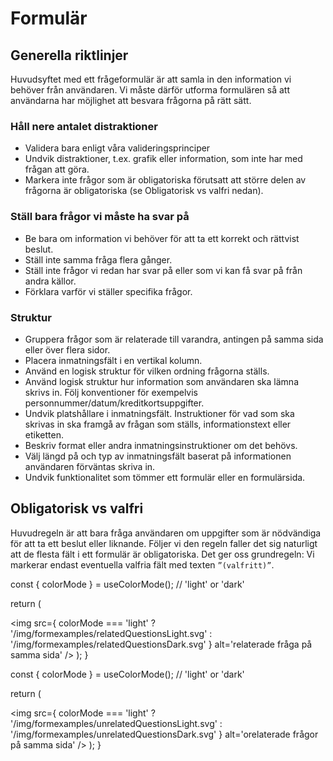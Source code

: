 # Formulär


## Generella riktlinjer

Huvudsyftet med ett frågeformulär är att samla in den information vi behöver från användaren. Vi måste därför utforma formulären så att användarna har möjlighet att besvara frågorna på rätt sätt.

### Håll nere antalet distraktioner

- Validera bara enligt våra valideringsprinciper
- Undvik distraktioner, t.ex. grafik eller information, som inte har med frågan att göra.
- Markera inte frågor som är obligatoriska förutsatt att större delen av frågorna är obligatoriska (se Obligatorisk vs valfri nedan).

### Ställ bara frågor vi måste ha svar på

- Be bara om information vi behöver för att ta ett korrekt och rättvist beslut.
- Ställ inte samma fråga flera gånger.
- Ställ inte frågor vi redan har svar på eller som vi kan få svar på från andra källor.
- Förklara varför vi ställer specifika frågor.

### Struktur

- Gruppera frågor som är relaterade till varandra, antingen på samma sida eller över flera sidor.
- Placera inmatningsfält i en vertikal kolumn.
- Använd en logisk struktur för vilken ordning frågorna ställs.
- Använd logisk struktur hur information som användaren ska lämna skrivs in. Följ konventioner för exempelvis personnummer/datum/kreditkortsuppgifter.
- Undvik platshållare i inmatningsfält. Instruktioner för vad som ska skrivas in ska framgå av frågan som ställs, informationstext eller etiketten.
- Beskriv format eller andra inmatningsinstruktioner om det behövs.
- Välj längd på och typ av inmatningsfält baserat på informationen användaren förväntas skriva in.
- Undvik funktionalitet som tömmer ett formulär eller en formulärsida.

<div className='card'>
  <RelatedQuestions />
  <UnrelatedQuestions />
</div>

## Obligatorisk vs valfri

Huvudregeln är att bara fråga användaren om uppgifter som är nödvändiga för att ta ett beslut eller liknande.
Följer vi den regeln faller det sig naturligt att de flesta fält i ett formulär är obligatoriska. Det ger oss grundregeln: Vi markerar endast eventuella valfria fält med texten `”(valfritt)”`.

<div className='card'>
  <Flex>
    <FlexItem col='6'>
      <TextField
        label='Fullständigt namn'
        description='För och efternamn'
        isRequired
        errorMessage='Detta är ett obligatoriskt fält'
      />
    </FlexItem>
    <FlexItem col='6'>
      <TextField
        label='Favoritfrukter (Valfritt)'
        description='Kan lämnas tomt'
      />
    </FlexItem>
  </Flex>
</div>

  const { colorMode } = useColorMode(); // 'light' or 'dark'

return (

<img
  src={
    colorMode === 'light' ? '/img/formexamples/relatedQuestionsLight.svg' : '/img/formexamples/relatedQuestionsDark.svg'
  }
  alt='relaterade fråga på samma sida'
/>
); }

  const { colorMode } = useColorMode(); // 'light' or 'dark'

return (

<img
  src={
    colorMode === 'light'
      ? '/img/formexamples/unrelatedQuestionsLight.svg'
      : '/img/formexamples/unrelatedQuestionsDark.svg'
  }
  alt='orelaterade frågor på samma sida'
/>
); }
